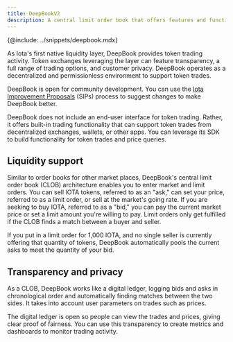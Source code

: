 ```yaml
---
title: DeepBookV2
description: A central limit order book that offers features and functionality for marketplaces on Iota. Token exchanges leveraging the layer can feature transparency, a full range of trading options, and customer privacy.
---
```


{@include: ../snippets/deepbook.mdx}

As Iota's first native liquidity layer, DeepBook provides token trading activity. Token exchanges leveraging the layer can feature transparency, a full range of trading options, and customer privacy. DeepBook operates as a decentralized and permissionless environment to support token trades.

DeepBook is open for community development. You can use the [Iota Improvement Proposals](https://github.com/sui-foundation/sips?ref=blog.iota.io) (SIPs) process to suggest changes to make DeepBook better.

DeepBook does not include an end-user interface for token trading. Rather, it offers built-in trading functionality that can support token trades from decentralized exchanges, wallets, or other apps. You can leverage its SDK to build functionality for token trades and price queries.

## Liquidity support

Similar to order books for other market places, DeepBook's central limit order book (CLOB) architecture enables you to enter market and limit orders. You can sell IOTA tokens, referred to as an "ask," can set your price, referred to as a limit order, or sell at the market's going rate. If you are seeking to buy IOTA, referred to as a "bid," you can pay the current market price or set a limit amount you're willing to pay. Limit orders only get fulfilled if the CLOB finds a match between a buyer and seller.

If you put in a limit order for 1,000 IOTA, and no single seller is currently offering that quantity of tokens, DeepBook automatically pools the current asks to meet the quantity of your bid.

## Transparency and privacy

As a CLOB, DeepBook works like a digital ledger, logging bids and asks in chronological order and automatically finding matches between the two sides. It takes into account user parameters on trades such as prices.

The digital ledger is open so people can view the trades and prices, giving clear proof of fairness. You can use this transparency to create metrics and dashboards to monitor trading activity.

